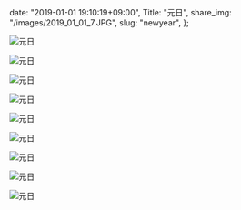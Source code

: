   date: "2019-01-01 19:10:19+09:00",
  Title: "元日",
  share_img: "/images/2019_01_01_7.JPG",
  slug: "newyear",
};

![元日](/images/2019_01_01_1.JPG)

![元日](/images/2019_01_01_2.JPG)

![元日](/images/2019_01_01_3.JPG)

![元日](/images/2019_01_01_4.JPG)

![元日](/images/2019_01_01_5.JPG)

![元日](/images/2019_01_01_6.JPG)

![元日](/images/2019_01_01_7.JPG)

![元日](/images/2019_01_01_8.JPG)

![元日](/images/2019_01_01_9.JPG)
